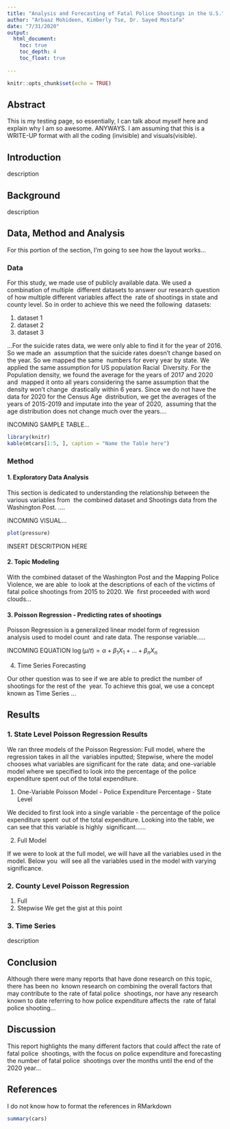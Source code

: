 ---
title: "Analysis and Forecasting of Fatal Police Shootings in the U.S."
author: "Arbaaz Mohideen, Kimberly Tse, Dr. Sayed Mostafa"
date: "7/31/2020"
output: 
  html_document:
    toc: true
    toc_depth: 4
    toc_float: true
    
---

```{r setup, include=FALSE}
knitr::opts_chunk$set(echo = TRUE)
```

## Abstract

This is my testing page, so essentially, I can talk about myself here and explain why I am so awesome. ANYWAYS. I am assuming that this is a WRITE-UP format with all the coding (invisible) and visuals(visible).

## Introduction

description

## Background

description

## Data, Method and Analysis

For this portion of the section, I'm going to see how the layout works...

### Data

For this study, we made use of publicly available data. We used a combination of multiple  different datasets to answer our research question of how multiple different variables affect the  rate of shootings in state and county level. So in order to achieve this we need the following  datasets:

1. dataset 1
2. dataset 2
3. dataset 3

...For the suicide rates data, we were only able to find it for the year of 2016. So we made an  assumption that the suicide rates doesn’t change based on the year. So we mapped the same  numbers for every year by state. We applied the same assumption for US population Racial  Diversity. For the Population density, we found the average for the years of 2017 and 2020 and  mapped it onto all years considering the same assumption that the density won’t change  drastically within 6 years. Since we do not have the data for 2020 for the Census Age  distribution, we get the averages of the years of 2015-2019 and imputate into the year of 2020,  assuming that the age distribution does not change much over the years....

INCOMING SAMPLE TABLE...
```{r tables, echo=F}
library(knitr)
kable(mtcars[1:5, ], caption = "Name the Table here")
```

### Method
#### 1. Exploratory Data Analysis

This section is dedicated to understanding the relationship between the various variables from  the combined dataset and Shootings data from the Washington Post. ....

INCOMING VISUAL...
```{r pressure, echo=FALSE}
plot(pressure)
```
INSERT DESCRITPION HERE

#### 2. Topic Modeling

With the combined dataset of the Washington Post and the Mapping Police Violence, we are able  to look at the descriptions of each of the victims of fatal police shootings from 2015 to 2020. We  first proceeded with word clouds...


#### 3. Poisson Regression - Predicting rates of shootings

Poisson Regression is a generalized linear model form of regression analysis used to model count  and rate data. The response variable.....

INCOMING EQUATION
$\log(\mu / t) = \alpha + \beta_{1}X_{1} + ... + \beta_{n}X_{n}$

4. Time Series Forecasting

Our other question was to see if we are able to predict the number of shootings for the rest of the  year. To achieve this goal, we use a concept known as Time Series ... 


## Results

### 1. State Level Poisson Regression Results

We ran three models of the Poisson Regression: Full model, where the regression takes in all the  variables inputted; Stepwise, where the model chooses what variables are significant for the rate  data; and one-variable model where we specified to look into the percentage of the police  expenditure spent out of the total expenditure. 

1. One-Variable Poisson Model - Police Expenditure Percentage - State Level

We decided to first look into a single variable - the percentage of the police expenditure spent  out of the total expenditure. Looking into the table, we can see that this variable is highly  significant......

2. Full Model

If we were to look at the full model, we will have all the variables used in the model. Below you  will see all the variables used in the model with varying significance.

### 2. County Level Poisson Regression

1. Full
2. Stepwise
We get the gist at this point

### 3. Time Series

description

## Conclusion

Although there were many reports that have done research on this topic, there has been no  known research on combining the overall factors that may contribute to the rate of fatal police  shootings, nor have any research known to date referring to how police expenditure affects the  rate of fatal police shooting...

## Discussion

This report highlights the many different factors that could affect the rate of fatal police  shootings, with the focus on police expenditure and forecasting the number of fatal police  shootings over the months until the end of the 2020 year...

## References
I do not know how to format the references in RMarkdown




```{r cars}
summary(cars)
```






